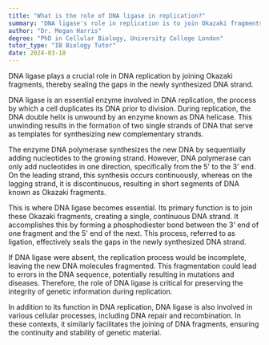 ```yaml
---
title: "What is the role of DNA ligase in replication?"
summary: "DNA ligase's role in replication is to join Okazaki fragments together, sealing the gaps in the newly synthesized DNA strand."
author: "Dr. Megan Harris"
degree: "PhD in Cellular Biology, University College London"
tutor_type: "IB Biology Tutor"
date: 2024-03-18
---
```


DNA ligase plays a crucial role in DNA replication by joining Okazaki fragments, thereby sealing the gaps in the newly synthesized DNA strand.

DNA ligase is an essential enzyme involved in DNA replication, the process by which a cell duplicates its DNA prior to division. During replication, the DNA double helix is unwound by an enzyme known as DNA helicase. This unwinding results in the formation of two single strands of DNA that serve as templates for synthesizing new complementary strands.

The enzyme DNA polymerase synthesizes the new DNA by sequentially adding nucleotides to the growing strand. However, DNA polymerase can only add nucleotides in one direction, specifically from the 5' to the 3' end. On the leading strand, this synthesis occurs continuously, whereas on the lagging strand, it is discontinuous, resulting in short segments of DNA known as Okazaki fragments.

This is where DNA ligase becomes essential. Its primary function is to join these Okazaki fragments, creating a single, continuous DNA strand. It accomplishes this by forming a phosphodiester bond between the 3' end of one fragment and the 5' end of the next. This process, referred to as ligation, effectively seals the gaps in the newly synthesized DNA strand.

If DNA ligase were absent, the replication process would be incomplete, leaving the new DNA molecules fragmented. This fragmentation could lead to errors in the DNA sequence, potentially resulting in mutations and diseases. Therefore, the role of DNA ligase is critical for preserving the integrity of genetic information during replication.

In addition to its function in DNA replication, DNA ligase is also involved in various cellular processes, including DNA repair and recombination. In these contexts, it similarly facilitates the joining of DNA fragments, ensuring the continuity and stability of genetic material.
    